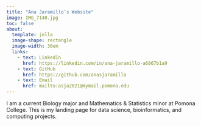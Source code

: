 ```yaml
---
title: "Ana Jaramillo’s Website"
image: IMG_7140.jpg
toc: false
about:
  template: jolla
  image-shape: rectangle
  image-width: 30em
  links: 
    - text: LinkedIn
      href: https://linkedin.com/in/ana-jaramillo-a6867b1a9
    - text: GitHub
      href: https://github.com/anasjaramillo
    - text: Email
      href: mailto:asja2021@mymail.pomona.edu
---
```


I am a current Biology major and Mathematics & Statistics minor at Pomona College. This is my landing page for data science, bioinformatics, and computing projects.

```r

```
